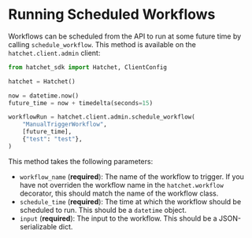 # Running Scheduled Workflows

Workflows can be scheduled from the API to run at some future time by calling `schedule_workflow`. This method is available on the `hatchet.client.admin` client:

```py filename="scheduled_workflow.py" copy
from hatchet_sdk import Hatchet, ClientConfig

hatchet = Hatchet()

now = datetime.now()
future_time = now + timedelta(seconds=15)

workflowRun = hatchet.client.admin.schedule_workflow(
    "ManualTriggerWorkflow",
    [future_time],
    {"test": "test"},
)
```

This method takes the following parameters:

- `workflow_name` (**required**): The name of the workflow to trigger. If you have not overriden the workflow name in the `hatchet.workflow` decorator, this should match the name of the workflow class.
- `schedule_time` (**required**): The time at which the workflow should be scheduled to run. This should be a `datetime` object.
- `input` (**required**): The input to the workflow. This should be a JSON-serializable dict.
